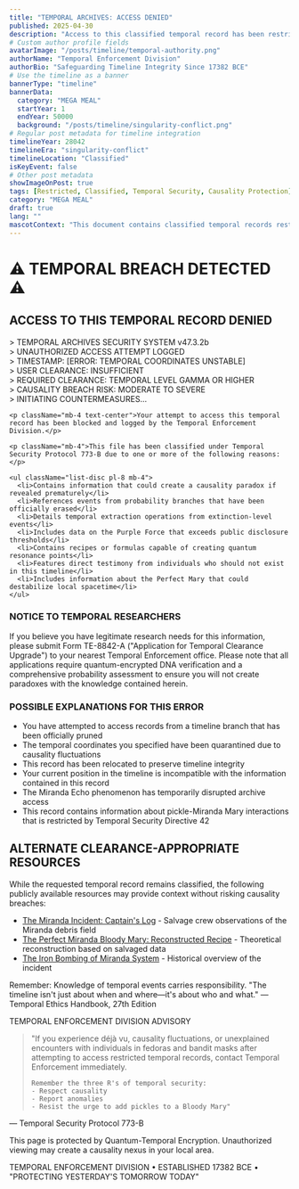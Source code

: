 ```yaml
---
title: "TEMPORAL ARCHIVES: ACCESS DENIED"
published: 2025-04-30
description: "Access to this classified temporal record has been restricted due to causality preservation protocols."
# Custom author profile fields
avatarImage: "/posts/timeline/temporal-authority.png"
authorName: "Temporal Enforcement Division"
authorBio: "Safeguarding Timeline Integrity Since 17382 BCE"
# Use the timeline as a banner
bannerType: "timeline"
bannerData:
  category: "MEGA MEAL"
  startYear: 1
  endYear: 50000
  background: "/posts/timeline/singularity-conflict.png"
# Regular post metadata for timeline integration
timelineYear: 28042
timelineEra: "singularity-conflict"
timelineLocation: "Classified"
isKeyEvent: false
# Other post metadata
showImageOnPost: true
tags: [Restricted, Classified, Temporal Security, Causality Protection]
category: "MEGA MEAL"
draft: true
lang: ""
mascotContext: "This document contains classified temporal records restricted by the Temporal Enforcement Division. It references causality violations, erased timeline branches, and dangerous quantum resonance phenomena - including the Perfect Bloody Mary recipe and pickle-related temporal breaches. The archive is protected under Temporal Security Protocol 773-B due to risks of paradox creation and spacetime destabilization. Related to Miranda Incident records and Purple Force phenomena."
---
```



<div className="card-base2 p-6 mb-6 border-4 border-red-500 dark:border-red-600">
  <h1 className="text-3xl font-bold text-red-600 dark:text-red-500 text-center mb-4">⚠️ TEMPORAL BREACH DETECTED ⚠️</h1>
  
  <div className="w-full flex justify-center mb-6">
    <div className="relative w-1/2 aspect-square">
      <ImageWrapper
        src="/posts/timeline/temporal-authority.png"
        alt="Temporal Enforcement Division Seal"
        class="w-full h-full object-contain"
      />
    </div>
  </div>
  
  <h2 className="text-xl font-bold text-center mb-4">ACCESS TO THIS TEMPORAL RECORD DENIED</h2>
  
  <div className="text-lg text-gray-700 dark:text-neutral-300 mb-6">
    <p className="font-mono border border-gray-300 dark:border-gray-700 p-4 mb-4 bg-black text-green-500">
      > TEMPORAL ARCHIVES SECURITY SYSTEM v47.3.2b<br/>
      > UNAUTHORIZED ACCESS ATTEMPT LOGGED<br/>
      > TIMESTAMP: [ERROR: TEMPORAL COORDINATES UNSTABLE]<br/>
      > USER CLEARANCE: INSUFFICIENT<br/>
      > REQUIRED CLEARANCE: TEMPORAL LEVEL GAMMA OR HIGHER<br/>
      > CAUSALITY BREACH RISK: MODERATE TO SEVERE<br/>
      > INITIATING COUNTERMEASURES...
    </p>
    
    <p className="mb-4 text-center">Your attempt to access this temporal record has been blocked and logged by the Temporal Enforcement Division.</p>
    
    <p className="mb-4">This file has been classified under Temporal Security Protocol 773-B due to one or more of the following reasons:</p>
    
    <ul className="list-disc pl-8 mb-4">
      <li>Contains information that could create a causality paradox if revealed prematurely</li>
      <li>References events from probability branches that have been officially erased</li>
      <li>Details temporal extraction operations from extinction-level events</li>
      <li>Includes data on the Purple Force that exceeds public disclosure thresholds</li>
      <li>Contains recipes or formulas capable of creating quantum resonance points</li>
      <li>Features direct testimony from individuals who should not exist in this timeline</li>
      <li>Includes information about the Perfect Mary that could destabilize local spacetime</li>
    </ul>
  </div>
  
  <div className="bg-yellow-100 dark:bg-yellow-900 p-4 rounded-lg mb-6">
    <h3 className="font-bold text-lg mb-2">NOTICE TO TEMPORAL RESEARCHERS</h3>
    <p>If you believe you have legitimate research needs for this information, please submit Form TE-8842-A ("Application for Temporal Clearance Upgrade") to your nearest Temporal Enforcement office. Please note that all applications require quantum-encrypted DNA verification and a comprehensive probability assessment to ensure you will not create paradoxes with the knowledge contained herein.</p>
  </div>
  
  <div className="border-t border-gray-300 dark:border-gray-700 pt-4 mb-6">
    <h3 className="font-bold text-lg mb-2">POSSIBLE EXPLANATIONS FOR THIS ERROR</h3>
    <ul className="list-disc pl-8">
      <li>You have attempted to access records from a timeline branch that has been officially pruned</li>
      <li>The temporal coordinates you specified have been quarantined due to causality fluctuations</li>
      <li>This record has been relocated to preserve timeline integrity</li>
      <li>Your current position in the timeline is incompatible with the information contained in this record</li>
      <li>The Miranda Echo phenomenon has temporarily disrupted archive access</li>
      <li>This record contains information about pickle-Miranda Mary interactions that is restricted by Temporal Security Directive 42</li>
    </ul>
  </div>
</div>

<div className="card-base2 p-6 mb-6">
  <h2 className="text-xl font-bold mb-4">ALTERNATE CLEARANCE-APPROPRIATE RESOURCES</h2>
  
  <p className="mb-4">While the requested temporal record remains classified, the following publicly available resources may provide context without risking causality breaches:</p>
  
  <ul className="list-disc pl-8 mb-4">
    <li><a href="/posts/timelines/miranda-incident/" className="text-[oklch(0.5_0.3_var(--hue))] hover:underline">The Miranda Incident: Captain's Log</a> - Salvage crew observations of the Miranda debris field</li>
    <li><a href="/posts/timelines/perfect-mary-recipe/" className="text-[oklch(0.5_0.3_var(--hue))] hover:underline">The Perfect Miranda Bloody Mary: Reconstructed Recipe</a> - Theoretical reconstruction based on salvaged data</li>
    <li><a href="/posts/timelines/miranda-bloody-mary/" className="text-[oklch(0.5_0.3_var(--hue))] hover:underline">The Iron Bombing of Miranda System</a> - Historical overview of the incident</li>
  </ul>
  
  <div className="bg-gray-100 dark:bg-gray-800 p-4 rounded-lg">
    <p className="text-sm italic">Remember: Knowledge of temporal events carries responsibility. "The timeline isn't just about when and where—it's about who and what." — Temporal Ethics Handbook, 27th Edition</p>
  </div>
</div>

<div className="font-jetbrains-mono pl-10 pr-10 py-10 rounded-xl bg-[oklch(0.95_0.025_var(--hue))] dark:bg-[oklch(0.25_0.025_var(--hue))] transition shadow-lg mb-8 overflow-hidden relative">
  <p className="italic text-gray-700 dark:text-neutral-400 text-center">TEMPORAL ENFORCEMENT DIVISION ADVISORY</p>
  
  <blockquote className="mt-4 text-xl text-[oklch(0.35_0.05_var(--hue))] dark:text-[oklch(0.85_0.05_var(--hue))]">
    "If you experience déjà vu, causality fluctuations, or unexplained encounters with individuals in fedoras and bandit masks after attempting to access restricted temporal records, contact Temporal Enforcement immediately.
    
    Remember the three R's of temporal security:
    - Respect causality
    - Report anomalies
    - Resist the urge to add pickles to a Bloody Mary"
  </blockquote>
  
  <div className="mt-6 pb-4 text-right font-bold text-gray-700 dark:text-neutral-400">
    — Temporal Security Protocol 773-B
  </div>
</div>

<div className="card-base2 p-6 mt-10 border-t border-gray-300 dark:border-gray-700">
  <p className="text-sm text-gray-500 dark:text-gray-400 text-center">This page is protected by Quantum-Temporal Encryption. Unauthorized viewing may create a causality nexus in your local area.</p>
  
  <p className="text-sm text-gray-500 dark:text-gray-400 text-center mt-2">TEMPORAL ENFORCEMENT DIVISION • ESTABLISHED 17382 BCE • "PROTECTING YESTERDAY'S TOMORROW TODAY"</p>
</div>